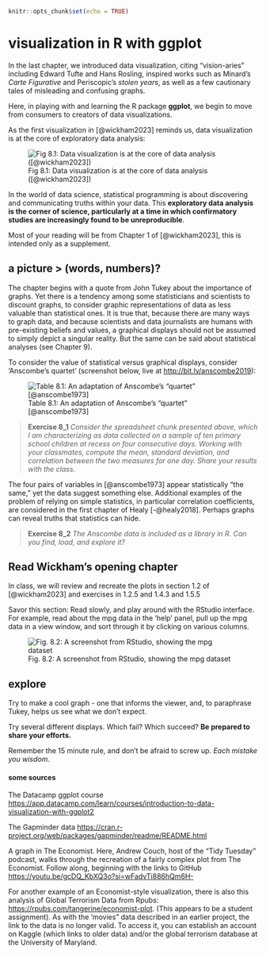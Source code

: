 ```r
knitr::opts_chunk$set(echo = TRUE)
```

# visualization in R with ggplot

In the last chapter, we introduced data visualization, citing "vision-aries" including Edward Tufte and Hans Rosling, inspired works such as Minard's *Carte Figurative* and Periscopic's *stolen years*, as well as a few cautionary tales of misleading and confusing graphs.

Here, in playing with and learning the R package **ggplot**, we begin to move from consumers to creators of data visualizations.

As the first visualization in [@wickham2023] reminds us, data visualization is at the core of exploratory data analysis:

![Fig 8.1: Data visualization is at the core of data analysis ([@wickham2023])](images/dataviscycle.PNG)

In the world of data science, statistical programming is about discovering and communicating truths within your data. This **exploratory data analysis is the corner of science, particularly at a time in which confirmatory studies are increasingly found to be unreproducible**.

Most of your reading will be from Chapter 1 of [@wickham2023], this is intended only as a supplement.

## a picture \> (words, numbers)?

The chapter begins with a quote from John Tukey about the importance of graphs. Yet there is a tendency among some statisticians and scientists to discount graphs, to consider graphic representations of data as less valuable than statistical ones. It is true that, because there are many ways to graph data, and because scientists and data journalists are humans with pre-existing beliefs and values, a graphical displays should not be assumed to simply depict a singular reality. But the same can be said about statistical analyses (see Chapter 9).

To consider the value of statistical versus graphical displays, consider 'Anscombe's quartet' (screenshot below, live at <http://bit.ly/anscombe2019>):

![Table 8.1: An adaptation of Anscombe's "quartet" [@anscombe1973]](images/spreadsheet61.PNG)

> **Exercise 8_1** *Consider the spreadsheet chunk presented above, which I am characterizing as data collected on a sample of ten primary school children at recess on four consecutive days. Working with your classmates, compute the mean, standard deviation, and correlation between the two measures for one day. Share your results with the class.*

The four pairs of variables in [@anscombe1973] appear statistically "the same," yet the data suggest something else. Additional examples of the problem of relying on simple statistics, in particular correlation coefficients, are considered in the first chapter of Healy [-@healy2018]. Perhaps graphs can reveal truths that statistics can hide.

> **Exercise 8_2** *The Anscombe data is included as a library in R. Can you find, load, and explore it?*

## Read Wickham's opening chapter

In class, we will review and recreate the plots in section 1.2 of [@wickham2023] and exercises in 1.2.5 and 1.4.3 and 1.5.5

Savor this section: Read slowly, and play around with the RStudio interface. For example, read about the mpg data in the 'help' panel, pull up the mpg data in a view window, and sort through it by clicking on various columns.

![Fig. 8.2: A screenshot from RStudio, showing the mpg dataset](images/rstudio62.PNG)

## explore

Try to make a cool graph - one that informs the viewer, and, to paraphrase Tukey, helps us see what we don't expect.

Try several different displays. Which fail? Which succeed? **Be prepared to share your efforts.**

Remember the 15 minute rule, and don't be afraid to screw up. *Each mistake you wisdom*.

#### some sources

The Datacamp ggplot course <https://app.datacamp.com/learn/courses/introduction-to-data-visualization-with-ggplot2>

The Gapminder data <https://cran.r-project.org/web/packages/gapminder/readme/README.html>

A graph in The Economist. Here, Andrew Couch, host of the "Tidy Tuesday" podcast, walks through the recreation of a fairly complex plot from The Economist. Follow along, beginning with the links to GitHub <https://youtu.be/gcDQ_KbXQ3o?si=wFadvTi886hQm6H->

For another example of an Economist-style visualization, there is also this analysis of Global Terrorism Data from Rpubs: <https://rpubs.com/tangerine/economist-plot>. (This appears to be a student assignment). As with the 'movies" data described in an earlier project, the link to the data is no longer valid. To access it, you can establish an account on Kaggle (which links to older data) and/or the global terrorism database at the University of Maryland.
